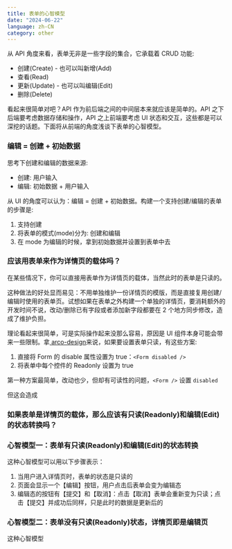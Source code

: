 ```yaml
---
title: 表单的心智模型
date: "2024-06-22"
language: zh-CN
category: other
---
```


从 API 角度来看，表单无非是一些字段的集合，它承载着 CRUD 功能:

- 创建(Create) - 也可以叫新增(Add)
- 查看(Read)
- 更新(Update) - 也可以叫编辑(Edit)
- 删除(Delete)

看起来很简单对吧？API 作为前后端之间的中间层本来就应该是简单的。API 之下后端要考虑数据存储和操作，API 之上前端要考虑 UI 状态和交互，这些都是可以深挖的话题。下面将从前端的角度浅谈下表单的心智模型。

### 编辑 = 创建 + 初始数据

思考下创建和编辑的数据来源:

- 创建: 用户输入
- 编辑: 初始数据 + 用户输入

从 UI 的角度可以认为：编辑 = 创建 + 初始数据。构建一个支持创建/编辑的表单的步骤是:

1. 支持创建
2. 将表单的模式(mode)分为: 创建和编辑
3. 在 mode 为编辑的时候，拿到初始数据并设置到表单中去

### 应该用表单来作为详情页的载体吗？

在某些情况下，你可以直接用表单作为详情页的载体，当然此时的表单是只读的。

这种做法的好处显而易见：不用单独维护一份详情页的模版，而是直接复用创建/编辑时使用的表单页。试想如果在表单之外构建一个单独的详情页，要消耗额外的开发时间不说，改动/删除已有字段或者添加新字段都要在 2 个地方同步修改，造成了维护负担。

理论看起来很简单，可是实际操作起来没那么容易，原因是 UI 组件本身可能会带来一些限制。拿[ arco-design](https://arco.design/react/components/form)来说，如果要设置表单只读，有这些方案:

1. 直接将 Form 的 disable 属性设置为 true：`<Form disabled />`
2. 将表单中每个控件的 Readonly 设置为 true

第一种方案最简单，改动也少，但却有可读性的问题，`<Form />` 设置 `disabled`

但这会造成

### 如果表单是详情页的载体，那么应该有只读(Readonly)和编辑(Edit)的状态转换吗？

### 心智模型一：表单有只读(Readonly)和编辑(Edit)的状态转换

这种心智模型可以用以下步骤表示：

1. 当用户进入详情页时，表单的状态是只读的
2. 页面会显示一个【编辑】按钮，用户点击后表单会变为编辑态
3. 编辑态的按钮有【提交】和【取消】：点击【取消】表单会重新变为只读；点击【提交】并成功后同样，只是此时的数据是更新后的

### 心智模型二：表单没有只读(Readonly)状态，详情页即是编辑页

这种心智模型
